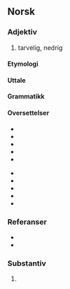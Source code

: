 ==Norsk==
===Adjektiv===
{{no-adj}}

# tarvelig, nedrig

====Etymologi====
{{etymologi mangler|språk=no}}

====Uttale====
{{uttale mangler|språk=no}}
{{lydfil mangler|språk=no}}

====Grammatikk====
{{no-adj-a5-a4|lump}}
{{ordbank|NY}}

====Oversettelser====
{{overs-topp|sjofel}}
* {{overs|da|lumpen}}
* {{overs-mangler|en}}
* {{overs-mangler|fi}}
* {{overs-mangler|fr}}
* {{overs-mangler|it}}
{{overs-midt}}
* {{overs-mangler|nl}}
* {{overs-mangler|ru}}
* {{overs-mangler|es}}
* {{overs|sv|lumpen}}
* {{overs-mangler|de}}
{{overs-bunn}}

===Referanser===
* {{R:NAOB}}
* {{R:Bokmålsordboka-Nynorskordboka}}

===Substantiv===
'''{{PAGENAME}}''' {{norm|nb=ja|nrm=ja|nn=ja}}

#{{no-sub-bøyningsform|be|lump}}  {{norm|nb=ja|nrm=ja|nn=ja}}

